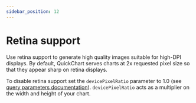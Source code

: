 ```yaml
---
sidebar_position: 12
---
```


# Retina support

Use retina support to generate high quality images suitable for high-DPI displays. By default, QuickChart serves charts at 2x requested pixel size so that they appear sharp on retina displays.

To disable retina support set the `devicePixelRatio` parameter to 1.0 (see [query parameters documentation](/documentation/usage/parameters/)). `devicePixelRatio` acts as a multiplier on the width and height of your chart.
